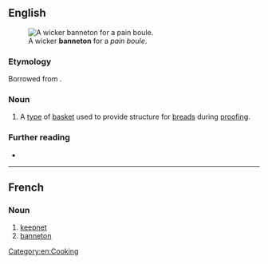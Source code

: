 ==English==
[[File:M0354_57-6-107_1.jpg|thumb|A wicker '''banneton''' for a ''pain boule''.]]

===Etymology===
Borrowed from {{bor|en|fr|banneton}}.

===Noun===
{{en-noun}}

# A [[type]] of [[basket]] used to provide structure for [[bread]]s during [[proofing]].
#: {{syn|en|brotform|proofing basket}}

[[Category:en:Cooking]]

===Further reading===
* {{pedia|proofing (baking technique)}}

----

==French==

===Noun===
{{fr-noun|m}}

# [[keepnet]]
# [[#English|banneton]]